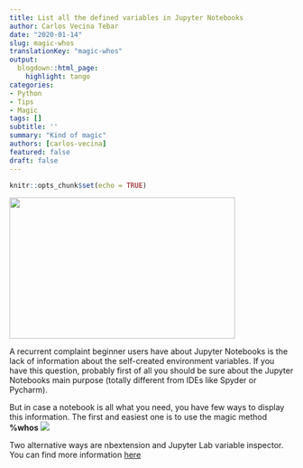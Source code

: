 ```yaml
---
title: List all the defined variables in Jupyter Notebooks
author: Carlos Vecina Tebar
date: "2020-01-14"
slug: magic-whos
translationKey: "magic-whos"
output:
  blogdown::html_page:
    highlight: tango
categories:
- Python
- Tips
- Magic
tags: []
subtitle: ''
summary: "Kind of magic"
authors: [carlos-vecina]
featured: false
draft: false
---
```


```r
knitr::opts_chunk$set(echo = TRUE)
```

<img src="./featured.png" height="250px" width="400px" />

A recurrent complaint beginner users have about Jupyter Notebooks is the lack of information about the self-created environment variables. If you have this question, probably first of all you should be sure about the Jupyter Notebooks main purpose (totally different from IDEs like Spyder or Pycharm).

But in case a notebook is all what you need, you have few ways to display this information. The first and easiest one is to use the magic method **%whos**
![](/vizs-and-tips/magic-whos/jupyter_magic_who.png)

Two alternative ways are nbextension and Jupyter Lab variable inspector. You can find more information [here](https://stackoverflow.com/questions/37718907/variable-explorer-in-jupyter-notebook)
